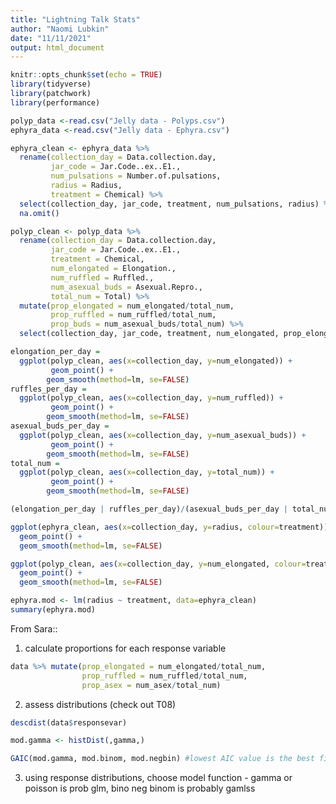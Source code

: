 ```yaml
---
title: "Lightning Talk Stats"
author: "Naomi Lubkin"
date: "11/11/2021"
output: html_document
---
```


```r
knitr::opts_chunk$set(echo = TRUE)
library(tidyverse)
library(patchwork)
library(performance)
```

```r
polyp_data <-read.csv("Jelly data - Polyps.csv")
ephyra_data <-read.csv("Jelly data - Ephyra.csv")
```

```r
ephyra_clean <- ephyra_data %>%
  rename(collection_day = Data.collection.day,
         jar_code = Jar.Code..ex..E1.,
         num_pulsations = Number.of.pulsations, 
         radius = Radius, 
         treatment = Chemical) %>%
  select(collection_day, jar_code, treatment, num_pulsations, radius) %>%
  na.omit()

polyp_clean <- polyp_data %>%
  rename(collection_day = Data.collection.day, 
         jar_code = Jar.Code..ex..E1., 
         treatment = Chemical, 
         num_elongated = Elongation., 
         num_ruffled = Ruffled., 
         num_asexual_buds = Asexual.Repro., 
         total_num = Total) %>%
  mutate(prop_elongated = num_elongated/total_num, 
         prop_ruffled = num_ruffled/total_num, 
         prop_buds = num_asexual_buds/total_num) %>%
  select(collection_day, jar_code, treatment, num_elongated, prop_elongated, num_ruffled, prop_ruffled, num_asexual_buds, prop_buds, total_num)
```

```r
elongation_per_day = 
  ggplot(polyp_clean, aes(x=collection_day, y=num_elongated)) +
         geom_point() +
        geom_smooth(method=lm, se=FALSE)
ruffles_per_day = 
  ggplot(polyp_clean, aes(x=collection_day, y=num_ruffled)) +
         geom_point() +
        geom_smooth(method=lm, se=FALSE)
asexual_buds_per_day = 
  ggplot(polyp_clean, aes(x=collection_day, y=num_asexual_buds)) +
         geom_point() +
        geom_smooth(method=lm, se=FALSE)
total_num = 
  ggplot(polyp_clean, aes(x=collection_day, y=total_num)) +
         geom_point() +
        geom_smooth(method=lm, se=FALSE)

(elongation_per_day | ruffles_per_day)/(asexual_buds_per_day | total_num)
```
```r
ggplot(ephyra_clean, aes(x=collection_day, y=radius, colour=treatment)) +
  geom_point() +
  geom_smooth(method=lm, se=FALSE)
```
```r
ggplot(polyp_clean, aes(x=collection_day, y=num_elongated, colour=treatment))+
  geom_point() +
  geom_smooth(method=lm, se=FALSE)
```

```r
ephyra.mod <- lm(radius ~ treatment, data=ephyra_clean)
summary(ephyra.mod)
```




From Sara:: 

1. calculate proportions for each response variable 
```r
data %>% mutate(prop_elongated = num_elongated/total_num,
                prop_ruffled = num_ruffled/total_num,
                prop_asex = num_asex/total_num) 
```

2. assess distributions (check out T08) 
```r
descdist(data$responsevar)

mod.gamma <- histDist(,gamma,)

GAIC(mod.gamma, mod.binom, mod.negbin) #lowest AIC value is the best fit 
```

3. using response distributions, choose model function - gamma or poisson is prob glm, bino neg binom is probably gamlss 


